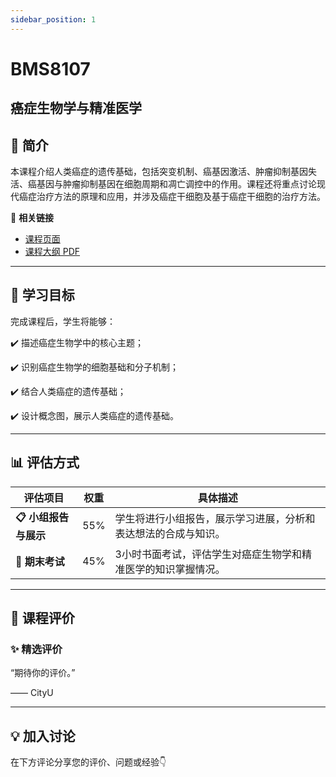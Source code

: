 ```yaml
---
sidebar_position: 1
---
```


# BMS8107
## 癌症生物学与精准医学

## **📘 简介**
本课程介绍人类癌症的遗传基础，包括突变机制、癌基因激活、肿瘤抑制基因失活、癌基因与肿瘤抑制基因在细胞周期和凋亡调控中的作用。课程还将重点讨论现代癌症治疗方法的原理和应用，并涉及癌症干细胞及基于癌症干细胞的治疗方法。

🔗 **相关链接**
- [课程页面](https://www.cityu.edu.hk/catalogue/pg/202425/course/BMS8107.htm)
- [课程大纲 PDF](https://www.cityu.edu.hk/catalogue/pg/202425/course/BMS8107.pdf)

---

## **🎯 学习目标**

完成课程后，学生将能够：


✔️ 描述癌症生物学中的核心主题；

✔️ 识别癌症生物学的细胞基础和分子机制；

✔️ 结合人类癌症的遗传基础；

✔️ 设计概念图，展示人类癌症的遗传基础。

---

## **📊 评估方式**

| **评估项目**          | **权重** | **具体描述**                                                                                     |
|----------------------|---------|-----------------------------------------------------------------------------------------------|
| **📋 小组报告与展示**  | 55%     | 学生将进行小组报告，展示学习进展，分析和表达想法的合成与知识。                                   |
| **📄 期末考试**        | 45%     | 3小时书面考试，评估学生对癌症生物学和精准医学的知识掌握情况。                                    |

---

## **💬 课程评价**

### ✨ **精选评价**
<div className={commentStyles.commentBox}>
    <p className={commentStyles.commentText}>
        “期待你的评价。”
    </p>
    <p className={commentStyles.commentAuthor}>—— CityU</p>
</div>

---

## **💡 加入讨论**

在下方评论分享您的评价、问题或经验👇
<Utterances />